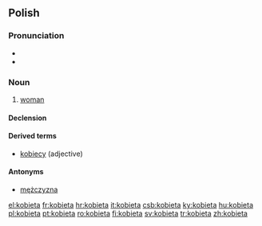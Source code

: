 ==Polish==

===Pronunciation===
* {{IPA|[kɔˈbʲɛta]}}
* {{audio|pl-kobieta.ogg|audio}}

===Noun===
{{infl|pl|noun|g=f}}

# [[woman]]

====Declension====
{{pl-decl-noun
|kobieta|kobiety
|kobiety|kobiet
|kobiecie|kobietom
|kobietę|kobiety
|kobietą|kobietami
|kobiecie|kobietach
|kobieto|kobiety
}}

====Derived terms====
* [[kobiecy]] (adjective)

====Antonyms====
* [[mężczyzna]]

[[el:kobieta]]
[[fr:kobieta]]
[[hr:kobieta]]
[[it:kobieta]]
[[csb:kobieta]]
[[ky:kobieta]]
[[hu:kobieta]]
[[pl:kobieta]]
[[pt:kobieta]]
[[ro:kobieta]]
[[fi:kobieta]]
[[sv:kobieta]]
[[tr:kobieta]]
[[zh:kobieta]]